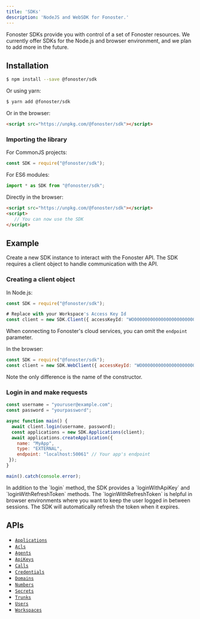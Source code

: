 ```yaml
---
title: 'SDKs'
description: 'NodeJS and WebSDK for Fonoster.'
---
```


Fonoster SDKs provide you with control of a set of Fonoster resources. We currently offer SDKs for the Node.js and browser environment, and we plan to add more in the future.

## Installation

```bash
$ npm install --save @fonoster/sdk
```

Or using yarn:

```bash
$ yarn add @fonoster/sdk
```

Or in the browser:

```html
<script src="https://unpkg.com/@fonoster/sdk"></script>
```

### Importing the library

For CommonJS projects:

```typescript
const SDK = require("@fonoster/sdk");
```

For ES6 modules:

```typescript
import * as SDK from "@fonoster/sdk";
```

Directly in the browser:

```html
<script src="https://unpkg.com/@fonoster/sdk"></script>
<script>
   // You can now use the SDK
</script>
```

## Example

Create a new SDK instance to interact with the Fonoster API. The SDK requires a client object to handle communication with the API.

### Creating a client object

In Node.js:

```typescript
const SDK = require("@fonoster/sdk");

# Replace with your Workspace's Access Key Id
const client = new SDK.Client({ accessKeyId: "WO00000000000000000000000000000000" });
```

When connecting to Fonoster's cloud services, you can omit the `endpoint` parameter.

In the browser:

```javascript
const SDK = require("@fonoster/sdk");
const client = new SDK.WebClient({ accessKeyId: "WO00000000000000000000000000000000" });
```

<Tip>
 Note the only difference is the name of the constructor.
</Tip>

### Login in and make requests

```javascript
const username = "youruser@example.com";
const password = "yourpassword";

async function main() {
  await client.login(username, password);
  const applications = new SDK.Applications(client);
  await applications.createApplication({
    name: "MyApp",
    type: "EXTERNAL",
    endpoint: "localhost:50061" // Your app's endpoint
 });
}

main().catch(console.error);
```

<Tip>
In addition to the `login` method, the SDK provides a `loginWithApiKey` and `loginWithRefreshToken` methods. The `loginWithRefreshToken` is helpful in browser environments where you want to keep the user logged in between sessions.
</Tip>

<Tip>
  The SDK will automatically refresh the token when it expires.
</Tip>

## APIs

* [`Applications`](#Applications)
* [`Acls`](#Acls)
* [`Agents`](#Agents)
* [`ApiKeys`](#ApiKeys)
* [`Calls`](#Calls)
* [`Credentials`](#Credentials)
* [`Domains`](#Domains)
* [`Numbers`](#Numbers)
* [`Secrets`](#Secrets)
* [`Trunks`](#Trunks)
* [`Users`](#Users)
* [`Workspaces`](#Workspaces)
